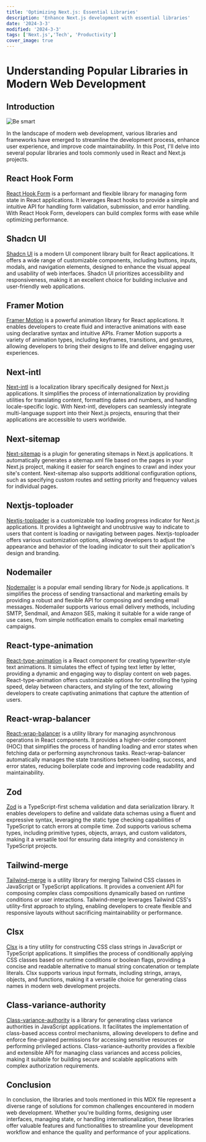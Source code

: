 ```yaml
---
title: 'Optimizing Next.js: Essential Libraries'
description: 'Enhance Next.js development with essential libraries'
date: '2024-3-3'
modified: '2024-3-3'
tags: ['Next.js','Tech', 'Productivity']
cover_image: true
---
```


# Understanding Popular Libraries in Modern Web Development

## Introduction
![Be smart](https://img.freepik.com/free-vector/visionary-technology-concept-illustration_114360-4724.jpg?w=740&t=st=1709481171~exp=1709481771~hmac=abc6b909fe8f462318954c4a197444fbc638277955891d9c5848acf23ca49337)


In the landscape of modern web development, various libraries and frameworks have emerged to streamline
 the development process, enhance user experience, and improve code maintainability. 
 In this Post, I'll delve into several popular libraries and tools commonly used 
 in React and Next.js projects.

## React Hook Form

[React Hook Form](https://react-hook-form.com/) is a performant and flexible library for managing 
form state in React applications. It leverages React hooks to provide a simple and intuitive API 
for handling form validation, submission, and error handling. With React Hook Form, developers
 can build complex forms with ease while optimizing performance.

## Shadcn UI

[Shadcn UI](https://shadcn.com/) is a modern UI component library built for React applications. 
It offers a wide range of customizable components, including buttons, inputs, modals, and navigation 
elements, designed to enhance the visual appeal and usability of web interfaces. Shadcn UI prioritizes 
accessibility and responsiveness, making it an excellent choice for building inclusive and 
user-friendly web applications.

## Framer Motion

[Framer Motion](https://www.framer.com/motion/) is a powerful animation library for React applications. 
It enables developers to create fluid and interactive animations with ease using declarative syntax 
and intuitive APIs. Framer Motion supports a variety of animation types, including keyframes,
 transitions, and gestures, allowing developers to bring their designs to life and deliver
  engaging user experiences.

## Next-intl

[Next-intl](https://github.com/vinissimus/next-intl) is a localization library specifically 
designed for Next.js applications. It simplifies the process of internationalization by providing
 utilities for translating content, formatting dates and numbers, and handling locale-specific 
 logic. With Next-intl, developers can seamlessly integrate multi-language support into their
  Next.js projects, ensuring that their applications are accessible to users worldwide.

<CustomImage src="smart.jpg" alt="Be smart" />

## Next-sitemap

[Next-sitemap](https://github.com/iamvishnusankar/next-sitemap) is a plugin for generating sitemaps
 in Next.js applications. It automatically generates a sitemap.xml file based on the pages in your
  Next.js project, making it easier for search engines to crawl and index your site's content.
   Next-sitemap also supports additional configuration options, such as specifying custom
    routes and setting priority and frequency values for individual pages.

## Nextjs-toploader

[Nextjs-toploader](https://github.com/amirsanni/nextjs-toploader) is a customizable top loading progress 
indicator for Next.js applications. It provides a lightweight and unobtrusive way to indicate to users
 that content is loading or navigating between pages. Nextjs-toploader offers various customization 
 options, allowing developers to adjust the appearance and behavior of the loading indicator to
  suit their application's design and branding.

## Nodemailer

[Nodemailer](https://nodemailer.com/about/) is a popular email sending library for Node.js applications.
 It simplifies the process of sending transactional and marketing emails by providing a robust and 
 flexible API for composing and sending email messages. Nodemailer supports various email delivery 
 methods, including SMTP, Sendmail, and Amazon SES, making it suitable for a wide range of use cases,
  from simple notification emails to complex email marketing campaigns.

## React-type-animation

[React-type-animation](https://github.com/jstejada/react-type-animation) is a React component for 
creating typewriter-style text animations. It simulates the effect of typing text letter by letter,
 providing a dynamic and engaging way to display content on web pages. React-type-animation offers
  customizable options for controlling the typing speed, delay between characters, and styling 
of the text, allowing developers to create captivating animations that capture the attention of users.

## React-wrap-balancer

[React-wrap-balancer](https://github.com/TimurRK/react-wrap-balancer) is a utility library for managing
 asynchronous operations in React components. It provides a higher-order component (HOC) that
  simplifies the process of handling loading and error states when fetching data or performing 
  asynchronous tasks. React-wrap-balancer automatically manages the state transitions between
   loading, success, and error states, reducing boilerplate code and improving code readability
    and maintainability.

## Zod

[Zod](https://github.com/colinhacks/zod) is a TypeScript-first schema validation and data serialization
 library. It enables developers to define and validate data schemas using a fluent and expressive
  syntax, leveraging the static type checking capabilities of TypeScript to catch errors at 
  compile time. Zod supports various schema types, including primitive types, objects, arrays,
   and custom validators, making it a versatile tool for ensuring data integrity and consistency
    in TypeScript projects.

## Tailwind-merge

[Tailwind-merge](https://github.com/ben-rogerson/tailwind-merge) is a utility library for merging 
Tailwind CSS classes in JavaScript or TypeScript applications. It provides a convenient API for
 composing complex class compositions dynamically based on runtime conditions or user interactions.
  Tailwind-merge leverages Tailwind CSS's utility-first approach to styling, enabling developers
   to create flexible and responsive layouts without sacrificing maintainability or performance.

## Clsx

[Clsx](https://github.com/lukeed/clsx) is a tiny utility for constructing CSS class
 strings in JavaScript or TypeScript applications. It simplifies the process of conditionally
  applying CSS classes based on runtime conditions or boolean flags, providing a concise and readable
   alternative to manual string concatenation or template literals. Clsx supports various
 input formats, including strings, arrays, objects, and functions, making it a versatile
  choice for generating class names in modern web development projects.

## Class-variance-authority

[Class-variance-authority](https://github.com/justinseiter/class-variance-authority) is a library for
 generating class variance authorities in JavaScript applications. It facilitates the implementation
  of class-based access control mechanisms, allowing developers to define and enforce fine-grained 
  permissions for accessing sensitive resources or performing privileged actions.
   Class-variance-authority provides a flexible and extensible API for managing
    class variances and access policies, making it suitable for building secure and 
    scalable applications with complex authorization requirements.

## Conclusion

In conclusion, the libraries and tools mentioned in this MDX file represent a diverse range of 
solutions for common challenges encountered in modern web development. Whether you're building forms,
 designing user interfaces, managing state, or handling internationalization, 
 these libraries offer valuable features and functionalities to streamline your 
 development workflow and enhance the quality and performance of your applications.
